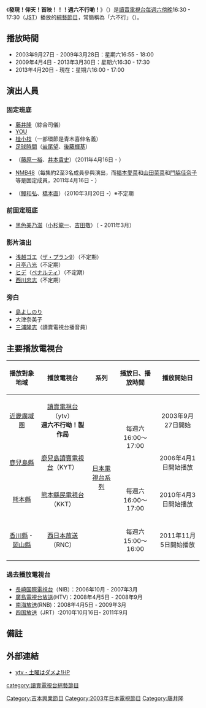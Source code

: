 {{onesource|time=2018-07-11T05:46:28+00:00}}
{{refimprove|time=2018-07-11T05:46:28+00:00}}
{{电视节目信息框
| 名称       =發現！仰天！首映！！！<br />週六不行喲！
| 原名       = {{lang|ja|発見!仰天!!プレミアもん!!!<br />土曜はダメよ!}}
| 图片       =
| 类型       = [[綜藝節目|綜藝節目]]
| 播放時間 = 
| 主持 =
| 製作人 =
| 監製 =
| 企劃 = 
| 演出 = [[藤井隆|藤井隆]]<br />[[YOU_(藝人)|YOU]]<br />[[桂小枝|桂小枝]]<br />[[足球時間|足球時間]]<br />[[License_(搞笑二人組)|License]]
| 国家       ={{JPN}}
| 片頭曲     =
| 片尾曲 =
| 每集長     = 
| 语言       =[[日語|日語]]
| 电视台     = [[讀賣電視台|讀賣電視台]]（ytv）
| 开始       =2003年9月27日
| 结束       =
|播出回數 = 
| 官方網站   = http://www.ytv.co.jp/dameyo/
}}

《'''發現！仰天！首映！！！週六不行喲！'''》（{{lang-ja|発見!仰天!!プレミアもん!!! 土曜はダメよ!}}）是[[讀賣電視台|讀賣電視台]][[週六|每週六]][[傍晚|傍晚]]16:30 - 17:30（[[日本標準時|JST]]）播放的[[綜藝節目|綜藝節目]]，常簡稱為「六不行」（{{lang|ja|土ダメ}}）。

== 播放時間 ==
*2003年9月27日 - 2009年3月28日：星期六16:55 - 18:00
*2009年4月4日 - 2013年3月30日：星期六16:30 - 17:30
*2013年4月20日 - 現在：星期六16:00 - 17:00

==演出人員==
===固定班底===
*[[藤井隆|藤井隆]]（綜合司儀）
*[[YOU_(藝人)|YOU]]
*[[桂小枝|桂小枝]]（一部環節是青木喜伸名義）
*[[足球時間|足球時間]]（[[岩尾望|岩尾望]]、[[後藤輝基|後藤輝基]]）
*{{link-ja|License (搞笑二人組)|ライセンス (お笑いコンビ)|License}}（[[藤原一裕|藤原一裕]]、[[井本貴史|井本貴史]]）（2011年4月16日 - ）
*[[NMB48|NMB48]]（每集約2至3名成員參與演出，而[[福本愛菜|福本愛菜]]和[[山田菜菜|山田菜菜]]和[[門脇佳奈子|門脇佳奈子]]等是固定成員，2011年4月16日 - ）
*{{link-ja|白米飯 (搞笑二人組)|銀シャリ (お笑い)|白米飯}}（[[鰻和弘|鰻和弘]]、[[橋本直|橋本直]]）（2010年3月20日 -）※不定期

===前固定班底===
*[[黑色美乃滋|黑色美乃滋]]（[[小杉龍一|小杉龍一]]、[[吉田敬|吉田敬]]）（ - 2011年3月）

===影片演出===
*[[浅越ゴエ|浅越ゴエ]]（[[ザ・プラン9|ザ・プラン9]]）（不定期）
*[[月亭八光|月亭八光]]（不定期）
*[[ヒデ_(お笑い芸人)|ヒデ]]（[[ペナルティ_(お笑いコンビ)|ペナルティ]]）（不定期）
*[[西川忠志|西川忠志]]（不定期）

===旁白===
*[[島よしのり|島よしのり]]
*大津奈美子
*[[三浦隆志|三浦隆志]]（讀賣電視台播音員）

==主要播放電視台==

{| border="1" cellpadding="1" cellspacing="0" class="wikitable"
|-
!播放對象地域
!播放電視台
!系列
!播放日、播放時間
!播放開始日
|-
|align="center"|[[廣域放送|近畿廣域圏]]<br />
|align="center"|[[讀賣電視台|讀賣電視台]]（ytv）<br />'''週六不行呦！製作局'''
|rowspan="4" align="center"|[[日本電視網協議會|日本電視台系列]]
|rowspan="2" align="center"|每週六16:00～17:00
|align="center"|2003年9月27日開始
|-
|align="center"|[[鹿兒島縣|鹿兒島縣]]
|align="center"|[[鹿兒島讀賣電視台|鹿兒島讀賣電視台]]（KYT）
|align="center"|2006年4月1日開始播放
|-
|align="center"|[[熊本縣|熊本縣]]
|align="center"|[[熊本縣民電視台|熊本縣民電視台]]（KKT）
|align="center"|每週六16:00～17:00
|align="center"|2010年4月3日開始播放
|-
|align="center"|[[香川縣|香川縣]]・[[岡山縣|岡山縣]]
|align="center"|[[西日本放送電視台|西日本放送]]（RNC）
|align="center"|每週六15:00～16:00
|align="center"|2011年11月5日開始播放
|}

===過去播放電視台===
*[[長崎国際電視台|長崎国際電視台]]（NIB）：2006年10月 - 2007年3月
*[[廣島電視台放送|廣島電視台放送]](HTV)：2008年4月5日 - 2008年9月
*[[南海放送|南海放送]](RNB)：2008年4月5日 - 2009年3月
*[[四国放送|四国放送]]（JRT）:2010年10月16日- 2011年9月

== 備註 ==
{{Reflist}}

== 外部連結 ==
*[http://www.ytv.co.jp/dameyo/ ytv・土曜はダメよ!HP] {{Wayback|url=http://www.ytv.co.jp/dameyo/ |date=20210423212645 }}

{{DEFAULTSORT:To yōha tameyo}}
[[category:讀賣電視台綜藝節目|category:讀賣電視台綜藝節目]]
[[Category:吉本興業節目|Category:吉本興業節目]]
[[Category:2003年日本電視節目|Category:2003年日本電視節目]]
[[Category:藤井隆|Category:藤井隆]]